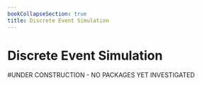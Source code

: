 ```yaml
---
bookCollapseSection: true
title: Discrete Event Simulation
---
```


# Discrete Event Simulation

#UNDER CONSTRUCTION - NO PACKAGES YET INVESTIGATED
